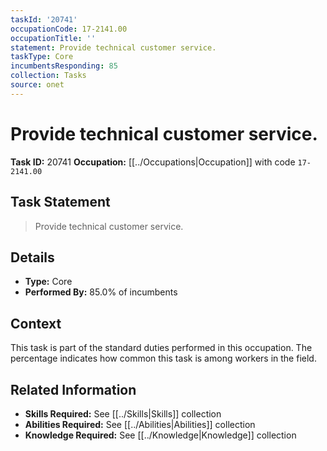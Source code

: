 ```yaml
---
taskId: '20741'
occupationCode: 17-2141.00
occupationTitle: ''
statement: Provide technical customer service.
taskType: Core
incumbentsResponding: 85
collection: Tasks
source: onet
---
```

# Provide technical customer service.

**Task ID:** 20741
**Occupation:** [[../Occupations|Occupation]] with code `17-2141.00`

## Task Statement

> Provide technical customer service.

## Details

- **Type:** Core
- **Performed By:** 85.0% of incumbents

## Context

This task is part of the standard duties performed in this occupation. The percentage indicates how common this task is among workers in the field.

## Related Information

- **Skills Required:** See [[../Skills|Skills]] collection
- **Abilities Required:** See [[../Abilities|Abilities]] collection
- **Knowledge Required:** See [[../Knowledge|Knowledge]] collection
